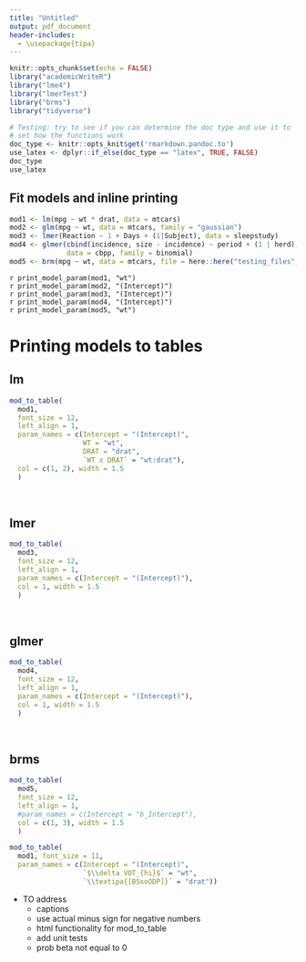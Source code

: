 ```yaml
---
title: "Untitled"
output: pdf_document
header-includes:
  - \usepackage{tipa}
---
```


```r
knitr::opts_chunk$set(echo = FALSE)
library("academicWriteR")
library("lme4")
library("lmerTest")
library("brms")
library("tidyverse")
```

```r
# Testing: try to see if you can determine the doc type and use it to 
# set how the functions work
doc_type <- knitr::opts_knit$get('rmarkdown.pandoc.to')
use_latex <- dplyr::if_else(doc_type == "latex", TRUE, FALSE)
doc_type
use_latex
```


## Fit models and inline printing

```r
mod1 <- lm(mpg ~ wt * drat, data = mtcars)
mod2 <- glm(mpg ~ wt, data = mtcars, family = "gaussian")
mod3 <- lmer(Reaction ~ 1 + Days + (1|Subject), data = sleepstudy)
mod4 <- glmer(cbind(incidence, size - incidence) ~ period + (1 | herd),
              data = cbpp, family = binomial)
mod5 <- brm(mpg ~ wt, data = mtcars, file = here::here("testing_files", "mod5"))
```


`r print_model_param(mod1, "wt")`  
`r print_model_param(mod2, "(Intercept)")`  
`r print_model_param(mod3, "(Intercept)")`  
`r print_model_param(mod4, "(Intercept)")`  
`r print_model_param(mod5, "wt")`



\clearpage

```{=openxml}
<w:p>
  <w:r>
    <w:br w:type="page"/>
  </w:r>
</w:p>
```




# Printing models to tables

## lm

```r
mod_to_table(
  mod1, 
  font_size = 12, 
  left_align = 1, 
  param_names = c(Intercept = "(Intercept)", 
                  WT = "wt", 
                  DRAT = "drat", 
                  `WT x DRAT` = "wt:drat"), 
  col = c(1, 2), width = 1.5
  )

```

<br>

## lmer

```r
mod_to_table(
  mod3, 
  font_size = 12, 
  left_align = 1, 
  param_names = c(Intercept = "(Intercept)"), 
  col = 1, width = 1.5
  )

```

<br>


## glmer

```r
mod_to_table(
  mod4, 
  font_size = 12, 
  left_align = 1, 
  param_names = c(Intercept = "(Intercept)"), 
  col = 1, width = 1.5
  )
```

<br>

## brms

```r
mod_to_table(
  mod5, 
  font_size = 12, 
  left_align = 1, 
  #param_names = c(Intercept = "b_Intercept"), 
  col = c(1, 3), width = 1.5
  )
```



```{=openxml}
<w:p>
  <w:r>
    <w:br w:type="page"/>
  </w:r>
</w:p>
```








```r
mod_to_table(
  mod1, font_size = 11, 
  param_names = c(Intercept = "(Intercept)", 
                  `$\\delta VOT_{hi}$` = "wt", 
                  `\\textipa{[BSsoODP]}` = "drat"))
```


- TO address
  - captions
  - use actual minus sign for negative numbers
  - html functionality for mod_to_table
  - add unit tests
  - prob beta not equal to 0





